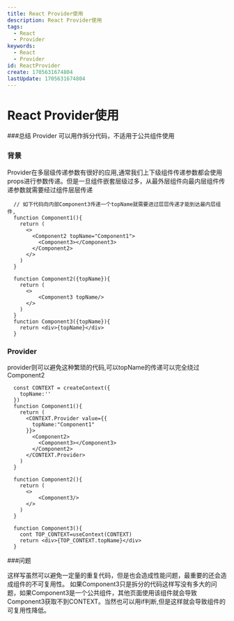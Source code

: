 ```yaml
---
title: React Provider使用
description: React Provider使用
tags:
  - React
  - Provider
keywords:
  - React
  - Provider
id: ReactProvider
create: 1705631674804
lastUpdate: 1705631674804
---
```


# React Provider使用

###总结
Provider 可以用作拆分代码，不适用于公共组件使用

### 背景
Provider在多层级传递参数有很好的应用,通常我们上下级组件传递参数都会使用props进行参数传递。但是一旦组件嵌套层级过多，从最外层组件向最内层组件传递参数就需要经过组件层层传递

```tsx:demo.tsx
  // 如下代码向内部Component3传递一个topName就需要进过层层传递才能到达最内层组件,
  function Component1(){
    return (
      <>
        <Component2 topName="Component1">
          <Component3></Component3>
        </Component2>
      </>
    )
  }

  function Component2({topName}){
    return (
      <>
          <Component3 topName/>
      </>
    )
  }
  function Component3({topName}){
    return <div>{topName}</div>
  }
```

### Provider

provider则可以避免这种繁琐的代码,可以topName的传递可以完全绕过Component2
```tsx:demo2.tsx
  const CONTEXT = createContext({
    topName:''
  })
  function Component1(){
    return (
      <CONTEXT.Provider value={{
        topName:"Component1"
      }}>
        <Component2>
          <Component3></Component3>
        </Component2>
      </CONTEXT.Provider>
    )
  }

  function Component2(){
    return (
      <>
          <Component3/>
      </>
    )
  }

  function Component3(){
    cont TOP_CONTEXT=useContext(CONTEXT)
    return <div>{TOP_CONTEXT.topName}</div>
  }
```

###问题

这样写虽然可以避免一定量的重复代码，但是也会造成性能问题，最重要的还会造成组件的不可复用性。
如果Component3只是拆分的代码这样写没有多大的问题，如果Component3是一个公共组件，其他页面使用该组件就会导致Component3获取不到CONTEXT。当然也可以用if判断,但是这样就会导致组件的可复用性降低。




